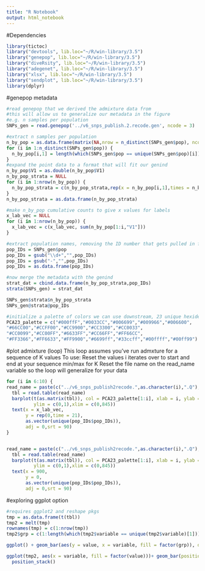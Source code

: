 ```yaml
---
title: "R Notebook"
output: html_notebook
---
```

#Dependencies
```r
library(tictoc)
library("devtools", lib.loc="~/R/win-library/3.5")
library("genepop", lib.loc="~/R/win-library/3.5")
library("diveRsity", lib.loc="~/R/win-library/3.5")
library("adegenet", lib.loc="~/R/win-library/3.5")
library("xlsx", lib.loc="~/R/win-library/3.5")
library("sendplot", lib.loc="~/R/win-library/3.5")
library(dplyr)
```
#genepop metadata
```r
#read genepop that we derived the admixture data from
#this will allow us to generalize our metadata in the figure
#e.g. n samples per population
SNPs_gen = read.genepop('../v6_snps_publish.2.recode.gen', ncode = 3)

#extract n samples per population
n_by_pop = as.data.frame(matrix(NA,nrow = n_distinct(SNPs_gen$pop), ncol = 1))
for (i in 1:n_distinct(SNPs_gen$pop)) {
  n_by_pop[i,1] = length(which(SNPs_gen$pop == unique(SNPs_gen$pop)[i]))
}
#expand the point data to a format that will fit our genind
n_by_pop$V1 = as.double(n_by_pop$V1)
n_by_pop_strata = NULL
for (i in 1:nrow(n_by_pop)) {
  n_by_pop_strata = c(n_by_pop_strata,rep(x = n_by_pop[i,1],times = n_by_pop[i,1]))
}
n_by_pop_strata = as.data.frame(n_by_pop_strata)

#make n_by_pop cumulative counts to give x values for labels
x_lab_vec = NULL
for (i in 1:nrow(n_by_pop)) {
  x_lab_vec = c(x_lab_vec, sum(n_by_pop[1:i,"V1"]))
}

#extract population names, removing the ID number that gets pulled in from the first sample
pop_IDs = SNPs_gen$pop
pop_IDs = gsub("\\d+","",pop_IDs)
pop_IDs = gsub("-","",pop_IDs)
pop_IDs = as.data.frame(pop_IDs)

#now merge the metadata with the genind
strat_dat = cbind.data.frame(n_by_pop_strata,pop_IDs)
strata(SNPs_gen) = strat_dat

SNPs_gen$strata$n_by_pop_strata
SNPs_gen@strata@pop_IDs

#initialize a palette of colors we can use downstream, 23 unique hexidecimal colors here
PCA23_palette = c("#000ffF","#0033CC","#006699","#009966","#006600",
"#66CC00","#CCFF00","#CC9900","#CC3300","#CC0033",
"#CC0099","#CC00FF","#6633FF","#CC66FF","#FF66CC",
"#FF3366","#FF6633","#FF9900","#6699ff","#33ccff","#00ffff","#00ff99")
```
#plot admixture (loop)
This loop assumes you've run admxture for a sequence of K values
  To use: 
    Reset the values i iterates over to start and end at your sequence min/max for K
    Reset the file name on the read_name variable so the loop will generalize for your data

```r
for (i in 6:10) {
read_name = paste(c("../v6_snps_publish2recode.",as.character(i),".Q"),collapse = "")
  tbl = read.table(read_name)
  barplot(t(as.matrix(tbl)), col = PCA23_palette[1:i], xlab = i, ylab = "Admixture", border = "NA",
          ylim = c(0,1),xlim = c(0,845))
  text(x = x_lab_vec,
       y = rep(0,time = 21),
       as.vector(unique(pop_IDs$pop_IDs)),
       adj = 0,srt = 90)
}


read_name = paste(c("../v6_snps_publish2recode.",as.character(i),".Q"),collapse = "")
  tbl = read.table(read_name)
  barplot(t(as.matrix(tbl)), col = PCA23_palette[1:i], xlab = i, ylab = "Admixture", border = "NA",
          ylim = c(0,1),xlim = c(0,845))
  text(x = 900,
       y = 0,
       as.vector(unique(pop_IDs$pop_IDs)),
       adj = 0,srt = 90)
```
#exploring ggplot option
```r
#requires ggplot2 and reshape pkgs
tmp = as.data.frame(t(tbl))
tmp2 = melt(tmp)
rownames(tmp) = c(1:nrow(tmp))
tmp2$grp = c(1:length(which(tmp2$variable == unique(tmp2$variable)[1])))

ggplot() + geom_bar(aes(y = value, x = variable, fill = factor(grp)), data = tmp2, stat = "identity")

ggplot(tmp2, aes(x = variable, fill = factor(value)))+ geom_bar(position = "fill")
  position_stack()
```


